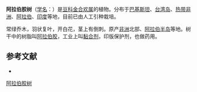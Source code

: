 {{Speciesbox
| name = 阿拉伯胶树
| status = 
| status_system = 
| image = Acacia senegal - Köhler–s Medizinal-Pflanzen-004.jpg
| image_width = 250px
| image_caption = 《科勒藥用植物》(1897), <br>''Acacia senegal''
| genus = Acacia
| species = senegal
| authority = (Linn.) Willd.
}}
'''阿拉伯胶树'''（[[学名|学名]]：{{lang|la|''Acacia senegal''}}）是[[豆科|豆科]][[金合欢属|金合欢属]]的植物。分布于[[巴基斯坦|巴基斯坦]]、[[台湾岛|台湾岛]]、[[热带非洲|热带非洲]]、[[阿拉伯|阿拉伯]]、[[印度|印度]]等地，目前已由人工引种栽培。

常绿乔木，羽状复叶，开白花，茎上有倒刺。原产[[非洲|非洲]]北部、[[阿拉伯半岛|阿拉伯半岛]]等地。树干中的树脂叫[[阿拉伯胶|阿拉伯胶]]，工业上叫[[黏合剂|黏合剂]]，印版保护剂，也做药用。

== 参考文献 ==
{{reflist}}
* {{cite web| url =http://www.bioinfo.cn/db05/KmzwSpecies.php?action=view&id=13569| title =阿拉伯胶树| work =《中国高等植物数据库全库》| publisher =中国科学院微生物研究所| author =昆明植物研究所| accessdate =2009-02-24| deadurl =yes| archiveurl =https://web.archive.org/web/20160305091836/http://www.bioinfo.cn/db05/KmzwSpecies.php?action=view&id=13569| archivedate =2016-03-05}}
</div>
{{Taxonbar|from=Q950866}}

[[Category:相思树属|阿拉伯胶树]]